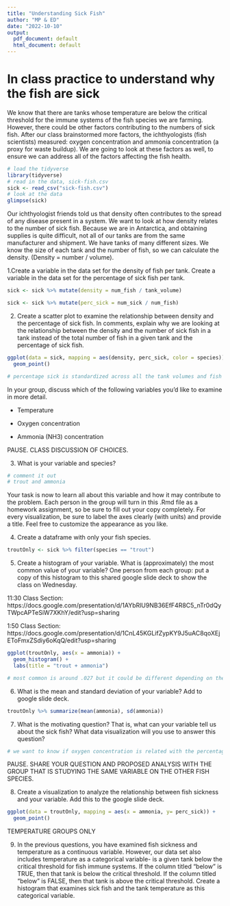 ```yaml
---
title: "Understanding Sick Fish"
author: "MP & ED"
date: "2022-10-10"
output:
  pdf_document: default
  html_document: default
---
```


# In class practice to understand why the fish are sick

We know that there are tanks whose temperature are below the critical threshold for the immune systems of the fish species we are farming. However, there could be other factors contributing to the numbers of sick fish. After our class brainstormed more factors, the ichthyologists (fish scientists) measured: oxygen concentration and ammonia concentration (a proxy for waste buildup). We are going to look at these factors as well, to ensure we can address all of the factors affecting the fish health. 

```r
# load the tidyverse
library(tidyverse)
# read in the data, sick-fish.csv
sick <- read_csv("sick-fish.csv")
# look at the data
glimpse(sick)
```


Our ichthyologist friends told us that density often contributes to the spread of any disease present in a system. We want to look at how density relates to the number of sick fish. Because we are in Antarctica, and obtaining supplies is quite difficult, not all of our tanks are from the same manufacturer and shipment. We have tanks of many different sizes. We know the size of each tank and the number of fish, so we can calculate the density. (Density = number / volume).


1.Create a variable in the data set for the density of fish per tank. Create a variable in the data set for the percentage of sick fish per tank. 

```r
sick <- sick %>% mutate(density = num_fish / tank_volume)

sick <- sick %>% mutate(perc_sick = num_sick / num_fish)
```


2. Create a scatter plot to examine the relationship between density and the percentage of sick fish. In comments, explain why we are looking at the relationship between the density and the number of sick fish in a tank instead of the total number of fish in a given tank and the percentage of sick fish.

```r

ggplot(data = sick, mapping = aes(density, perc_sick, color = species)) +
  geom_point()

# percentage sick is standardized across all the tank volumes and fish populations, so it puts everything in the same units


```



In your group, discuss which of the following variables you'd like to examine in more detail. 

-   Temperature

-   Oxygen concentration

-   Ammonia (NH3) concentration 


PAUSE. CLASS DISCUSSION OF CHOICES. 


3. What is your variable and species?
```r
# comment it out
# trout and ammonia
```



Your task is now to learn all about this variable and how it may contribute to the problem. Each person in the group will turn in this .Rmd file as a homework assignment, so be sure to fill out your copy completely. For every visualization, be sure to label the axes clearly (with units) and provide a title. Feel free to customize the appearance as you like. 


4. Create a dataframe with only your fish species.  
```r
troutOnly <- sick %>% filter(species == "trout")
```


5. Create a histogram of your variable. What is (approximately) the most common value of your variable? One person from each group: put a copy of this histogram to this shared google slide deck to show the class on Wednesday.

11:30 Class Section: https://docs.google.com/presentation/d/1AYbRlU9NB36EfF4R8C5_nTr0dQyTWpcAPTeSiW7XKhY/edit?usp=sharing 

1:50 Class Section: https://docs.google.com/presentation/d/1CnL45KGLifZypKY9J5uAC8qoXEjEToFmxZSdiy6oKqQ/edit?usp=sharing

```r
ggplot(troutOnly, aes(x = ammonia)) +
  geom_histogram() +
  labs(title = "trout + ammonia")

# most common is around .027 but it could be different depending on their bin number. The correct answer is the value with the greatest frequency for their histogram. 

```

6. What is the mean and standard deviation of your variable? Add to google slide deck. 
```r
troutOnly %>% summarize(mean(ammonia), sd(ammonia))

```


7. What is the motivating question? That is, what can your variable tell us about the sick fish? What data visualization will you use to answer this question?
```r
# we want to know if oxygen concentration is related with the percentage of sick fish. I will use a scatterplot. 
```


PAUSE. SHARE YOUR QUESTION AND PROPOSED ANALYSIS WITH THE GROUP THAT IS STUDYING THE SAME VARIABLE ON THE OTHER FISH SPECIES. 


8. Create a visualization to analyze the relationship between fish sickness and your variable. Add this to the google slide deck.

```r
ggplot(data = troutOnly, mapping = aes(x = ammonia, y= perc_sick)) +
  geom_point()
```


TEMPERATURE GROUPS ONLY
 
9. In the previous questions, you have examined fish sickness and temperature as a continuous variable. However, our data set also includes temperature as a categorical variable- is a given tank below the critical threshold for fish immune systems. If the column titled "below" is TRUE, then that tank is below the critical threshold. If the column titled "below" is FALSE, then that tank is above the critical threshold. Create a histogram that examines sick fish and the tank temperature as this categorical variable. 
```r

```




